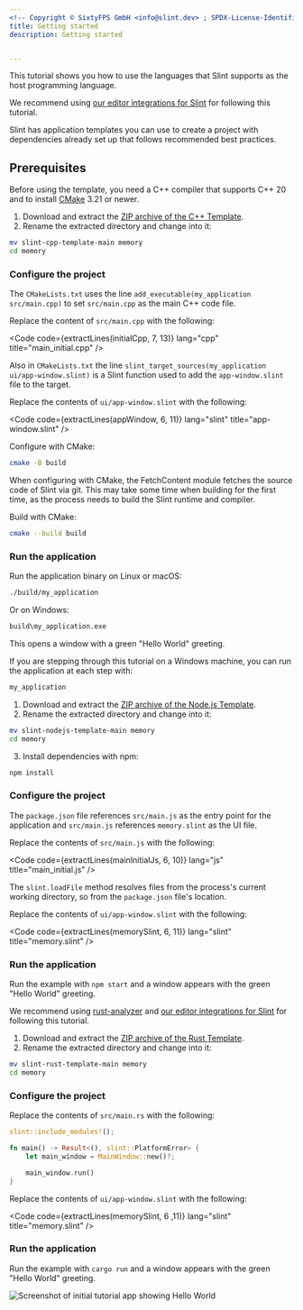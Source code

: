```yaml
---
<!-- Copyright © SixtyFPS GmbH <info@slint.dev> ; SPDX-License-Identifier: MIT -->
title: Getting started
description: Getting started


---
```



This tutorial shows you how to use the languages that Slint supports as the host programming language.

We recommend using [our editor integrations for Slint](https://github.com/slint-ui/slint/tree/master/editors) for following this tutorial.

Slint has application templates you can use to create a project with dependencies already set up that follows recommended best practices.

## Prerequisites

<Tabs syncKey="dev-language">
  <TabItem label="C++">

Before using the template, you need a C++ compiler that supports C++ 20 and to install [CMake](https://cmake.org/download/) 3.21 or newer.

1. Download and extract the [ZIP archive of the C++ Template](https://github.com/slint-ui/slint-cpp-template/archive/refs/heads/main.zip).
2. Rename the extracted directory and change into it:

```sh
mv slint-cpp-template-main memory
cd memory
```

### Configure the project

The `CMakeLists.txt` uses the line `add_executable(my_application src/main.cpp)` to set `src/main.cpp` as the main C++ code file.

Replace the content of `src/main.cpp` with the following:


<Code code={extractLines(initialCpp, 7, 13)} lang="cpp" title="main_initial.cpp" />

Also in `CMakeLists.txt` the line
`slint_target_sources(my_application ui/app-window.slint)` is a Slint function used to
add the `app-window.slint` file to the target.

Replace the contents of `ui/app-window.slint` with the following:


<Code code={extractLines(appWindow, 6, 11)} lang="slint" title="app-window.slint" />

Configure with CMake:

```sh
cmake -B build
```

<Aside type="tip" title="Tip">
When configuring with CMake, the FetchContent module fetches the source code of Slint via git.
This may take some time when building for the first time, as the process needs to build
the Slint runtime and compiler.
</Aside>

Build with CMake:

```sh
cmake --build build
```

### Run the application

Run the application binary on Linux or macOS:

```sh
./build/my_application
```

Or on Windows:

```sh
build\my_application.exe
```

This opens a window with a green "Hello World" greeting.

If you are stepping through this tutorial on a Windows machine, you can run the application at each step with:

```sh
my_application
```
</TabItem>

<TabItem label="NodeJS">

1. Download and extract the [ZIP archive of the Node.js Template](https://github.com/slint-ui/slint-nodejs-template/archive/refs/heads/main.zip).
2. Rename the extracted directory and change into it:

```sh
mv slint-nodejs-template-main memory
cd memory
```
3. Install dependencies with npm:

```sh
npm install
```

### Configure the project

The `package.json` file references `src/main.js` as the entry point for the application and `src/main.js` references `memory.slint` as the UI file.

Replace the contents of `src/main.js` with the following:


<Code code={extractLines(mainInitialJs, 6, 10)} lang="js" title="main_initial.js" />

The `slint.loadFile` method resolves files from the process's current working directory, so from the `package.json` file's location.

Replace the contents of `ui/app-window.slint` with the following:


<Code code={extractLines(memorySlint, 6, 11)} lang="slint" title="memory.slint" />


### Run the application

Run the example with `npm start` and a window appears with the green "Hello World" greeting.

</TabItem>
<TabItem label="Rust">

We recommend using [rust-analyzer](https://rust-analyzer.github.io) and [our editor integrations for Slint](https://github.com/slint-ui/slint/tree/master/editors) for following this tutorial.

1. Download and extract the [ZIP archive of the Rust Template](https://github.com/slint-ui/slint-rust-template/archive/refs/heads/main.zip).
2. Rename the extracted directory and change into it:

```sh
mv slint-rust-template-main memory
cd memory
```

### Configure the project

Replace the contents of `src/main.rs` with the following:

```rust
slint::include_modules!();

fn main() -> Result<(), slint::PlatformError> {
    let main_window = MainWindow::new()?;

    main_window.run()
}
```

Replace the contents of `ui/app-window.slint` with the following:

<Code code={extractLines(memorySlint, 6 ,11)} lang="slint" title="memory.slint" />


### Run the application

Run the example with `cargo run` and a window appears with the green "Hello World" greeting.
</TabItem>
</Tabs>

![Screenshot of initial tutorial app showing Hello World](https://slint.dev/blog/memory-game-tutorial/getting-started.png "Hello World")
